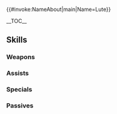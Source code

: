 {{#invoke:NameAbout|main|Name=Lute}}{{HeroPage Tabs|{{PAGENAME}}}}
{{Hero Infobox
|Name=Lute
|Title= Prodigy
|GrowthModifier= Gen 2
|WeaponType= Blue Tome
|MoveType= Infantry
|Origin= Fire Emblem: The Sacred Stones
|Gender= Female
|actorEN=Brina Palencia
|actorJP=永野愛
|artist=瀬尾公治
|releaseDate = November 15, 2017
|poolDate = December 04, 2017
|poolRarities=5
|TagID=ルーテ
|InternalID=188
|Properties=notRandomized,specRate_201904
|cv1=7
|cv2=102100
|description=A young mage of Renais with an unusual temperament. Confident in her abilities. Appears in Fire Emblem: The Sacred Stones.
}}

__TOC__

{{Stats Page|Hero={{BASEPAGENAME}}
|Lv1HP=16|Lv1ATK=10|Lv1SPD=8|Lv1DEF=3|Lv1RES=8
|GRHP=40|GRATK=60|GRSPD=55|GRDEF=30|GRRES=60
}}

== Skills ==
===Weapons===
{{Weapons Table
|weapon1=Thunder
|weapon1Default=1
|weapon1Unlock=1
|weapon2=Elthunder
|weapon2Default=3
|weapon2Unlock=3
|weapon3=Thoron
|weapon3Default=4
|weapon3Unlock=4
|weapon4=Weirding Tome
|weapon4Default=5
|weapon4Unlock=5
}}

===Assists===
{{Assists Table
|assist1=Rally Attack
|assist1Default=4
|assist1Unlock=3
|assist2=Rally Atk/Res
|assist2Default=
|assist2Unlock=4
}}

===Specials===
{{Specials Table
}}

===Passives===
{{Passives Table
|passiveA1=Resistance +1
|passiveA2=HP/Res 1
|passiveA3=HP/Res 2
|passiveA1Unlock=3
|passiveA2Unlock=4
|passiveA3Unlock=5
|passiveC1=Res Ploy 1
|passiveC2=Res Ploy 2
|passiveC3=Res Ploy 3
|passiveC1Unlock=1
|passiveC2Unlock=2
|passiveC3Unlock=4
}}

{{Heroes Navbox}}